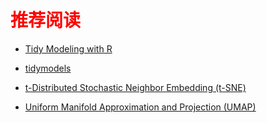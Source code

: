 # 推荐阅读 {.unnumbered style="color:red"}

-   [Tidy Modeling with R](https://www.tmwr.org/)

-   [tidymodels](https://www.tidymodels.org/)

-   [t-Distributed Stochastic Neighbor Embedding (t-SNE)](https://lvdmaaten.github.io/tsne/)

-   [Uniform Manifold Approximation and Projection (UMAP)](https://umap-learn.readthedocs.io/en/latest/){.uri}

